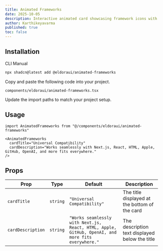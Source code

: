 ```yaml
---
title: Animated Frameworks
date: 2025-10-05
description: Interactive animated card showcasing framework icons with 3D transform effects.
author: Karthikeyavarma
published: true
toc: false
---
```


<ComponentPreview name="animated-frameworks-demo" />

## Installation

<Tabs defaultValue="cli">

<TabsList>
  <TabsTrigger value="cli">CLI</TabsTrigger>
  <TabsTrigger value="manual">Manual</TabsTrigger>
</TabsList>
<TabsContent value="cli">

```bash
npx shadcn@latest add @eldoraui/animated-frameworks
```

</TabsContent>

<TabsContent value="manual">

<Steps>

<Step>Copy and paste the following code into your project.</Step>

`components/eldoraui/animated-frameworks.tsx`

<ComponentSource name="animated-frameworks" />

<Step>Update the import paths to match your project setup.</Step>

</Steps>

</TabsContent>

</Tabs>

## Usage

```tsx showLineNumbers
import AnimatedFrameworks from "@/components/eldoraui/animated-frameworks"
```

```tsx showLineNumbers
<AnimatedFrameworks
  cardTitle="Universal Compatibility"
  cardDescription="Works seamlessly with Next.js, React, HTML, Apple, GitHub, OpenAI, and more fits everywhere."
/>
```

## Props

| Prop              | Type     | Default                                                                                          | Description                                    |
| ----------------- | -------- | ------------------------------------------------------------------------------------------------ | ---------------------------------------------- |
| `cardTitle`       | `string` | `"Universal Compatibility"`                                                                      | The title displayed at the bottom of the card  |
| `cardDescription` | `string` | `"Works seamlessly with Next.js, React, HTML, Apple, GitHub, OpenAI, and more fits everywhere."` | The description text displayed below the title |
